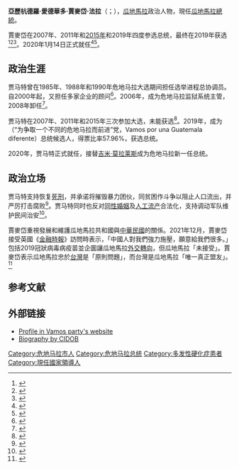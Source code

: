 {{NoteTA
|1=zh-hans:贾马特;zh-hant:賈馬特;zh-tw:賈麥岱;
}}
{{Infobox officeholder
|honorific-prefix = 
| name = 亞歷杭德羅·賈麥岱<br>''Alejandro Giammattei''
| image = File:Alejandro Giammattei (48934164796) (cropped).jpg
| office = {{flag|Guatemala}}第51任[[瓜地馬拉總統|總統]]
| vicepresident = {{tsl|en|Guillermo Castillo Reyes|吉列尔莫·卡斯蒂略}} 
| term_start = 2020年1月14日
| term_end = 
| predecessor = [[吉米·莫拉萊斯|吉米·莫拉雷斯]]
| successor = 
| birth_name = 
| birth_date = {{birth date and age|df=y|1956|3|9}}
| birth_place = {{flag|Guatemala}}[[瓜地馬拉市|瓜地馬拉市]]
| death_date = 
| death_place = 
| party = {{tsl|en|Vamos (Guatemala)|前进党 (危地马拉)|前进党}}  
| spouse = 罗萨娜·卡塞雷斯（离异）<ref name="soy">{{cite web|url=https://www.soy502.com/articulo/hija-giammattei-acompanara-padre-toma-posesion-5313|title=Hija de Giammattei acompañará a su padre en la toma de posesión|date=10 January 2020|website=Soy502|language=es|accessdate=2020-07-06|archive-date=2020-01-13|archive-url=https://web.archive.org/web/20200113190309/https://www.soy502.com/articulo/hija-giammattei-acompanara-padre-toma-posesion-5313|dead-url=no}}</ref><ref name="as">{{cite web|url=http://www.elpuertoinforma.com.gt/el-puerto/hija-de-giammattei-tomara-las-funciones-de-primera-dama/|title=Hija de Giammattei tomará las funciones de Primera Dama|date=10 January 2020|website=El Puerto Informa|language=es|accessdate=2020-07-06|archive-date=2020-05-16|archive-url=https://web.archive.org/web/20200516122523/http://www.elpuertoinforma.com.gt/el-puerto/hija-de-giammattei-tomara-las-funciones-de-primera-dama/|dead-url=yes}}</ref>
| children = 3名
| alma_mater = [[聖卡洛斯大學|聖卡洛斯大學]]
| website = 
| nationality = {{flag|Guatemala}}<br/>{{flag|Italy}}<br/>{{flag|El Salvador}}
}}
'''亞歷杭德羅·愛德華多·賈麥岱·法拉'''（{{lang-es|Alejandro Eduardo Giammattei Falla}}；{{bd|1956年|3月9日|}}），[[瓜地馬拉|瓜地馬拉]]政治人物，現任[[瓜地馬拉總統|瓜地馬拉總統]]。

賈麥岱在2007年、2011年和[[2015年危地馬拉大選|2015年]]和2019年四度参选总统，最终在2019年获选<ref>{{Cite web|url=https://web.archive.org/web/20140303050819/http://www.elperiodico.com.gt/templates/elecciones/candidato-h.html|title=Elecciones Guatemala 2011|date=3 March 2014|website=web.archive.org}}</ref><ref>{{Cite web|url=https://web.archive.org/web/20120130073627/http://www.giammatteipresidente.com/home/?page_id=5|title=Biografía « Alejandro Giammattei | Presidente 2012 – 2016|date=30 January 2012|website=web.archive.org}}</ref><ref>{{Cite news|url=https://www.reuters.com/article/us-guatemala-election-tribunal-idUSKCN1V205M|title=Guatemala conservative wins presidential election: electoral tribunal|date=2019-08-12|work=Reuters|access-date=2019-08-12|language=en|archive-date=2019-08-12|archive-url=https://web.archive.org/web/20190812121313/https://www.reuters.com/article/us-guatemala-election-tribunal-idUSKCN1V205M|dead-url=no}}</ref>。2020年1月14日正式就任<ref>{{Cite web|url=https://www.nytimes.com/2019/08/11/world/americas/guatemala-election.html|title=Alejandro Giammattei, a Conservative, Wins Guatemala’s Presidency|first=Elisabeth|last=Malkin|date=11 August 2019|via=NYTimes.com|accessdate=2020-07-06|archive-date=2020-05-13|archive-url=https://web.archive.org/web/20200513204416/https://www.nytimes.com/2019/08/11/world/americas/guatemala-election.html|dead-url=no}}</ref><ref>{{Cite web|url=https://www.bbc.com/news/world-latin-america-49278325|title=Conservative elected Guatemalan president|date=12 August 2019|via=www.bbc.com|accessdate=2020-07-06|archive-date=2020-02-14|archive-url=https://web.archive.org/web/20200214120127/https://www.bbc.com/news/world-latin-america-49278325|dead-url=no}}</ref>。

==政治生涯==
贾马特曾在1985年、1988年和1990年危地马拉大选期间担任选举进程总协调员。自2000年起，又担任多家企业的顾问<ref name="auto">{{Cite web|url=https://web.archive.org/web/20120102095133/http://eleccionesguatemala.org/alejandro-giammattei/|title=Alejandro Giammattei|date=2 January 2012|website=web.archive.org}}</ref>。2006年，成为危地马拉监狱系统主管，2008年卸任<ref>{{Cite web|url=https://www.cubaencuentro.com/internacional/noticias/alvaro-colom-gana-la-presidencia-52720|title=Álvaro Colom gana la presidencia|first=Cubaencuentro com & Manuel Desdin|last=https://www.cubaencuentro.com|website=www.cubaencuentro.com|accessdate=2020-07-06|archive-date=2019-06-26|archive-url=https://web.archive.org/web/20190626032138/https://www.cubaencuentro.com/internacional/noticias/alvaro-colom-gana-la-presidencia-52720|dead-url=no}}</ref>。

贾马特在2007年、2011年和2015年三次参加大选，未能获选<ref>{{Cite web|url=https://web.archive.org/web/20111225055529/http://prensalibre.com/decision_libre_-_actualidad/Perfil-Candidato-Elecciones-Presidenciables-Giammattei_PREFIL20110720_0003.pdf|title=Wayback Machine|date=25 December 2011|website=web.archive.org|accessdate=12 August 2019}}</ref>。2019年，成为{{tsl|en|Vamos (Guatemala)|前进党 (危地马拉)|前进党}}（“为争取一个不同的危地马拉而前进”党，Vamos por una Guatemala diferente）总统候选人，得票比率57.96%，获选总统。

2020年，贾马特正式就任，接替[[吉米·莫拉莱斯|吉米·莫拉莱斯]]成为危地马拉新一任总统。

== 政治立场 ==
贾马特支持恢复[[死刑|死刑]]，并承诺将摧毁暴力团伙，同贫困作斗争以阻止人口流出，并严厉打击腐败<ref>{{Cite web|url=https://au.news.yahoo.com/corruption-tainted-guatemala-set-elect-president-054250817--spt.html|title=Corruption tainted Guatemala set to elect new president|website=au.news.yahoo.com|accessdate=12 August 2019|archive-date=2020-01-23|archive-url=https://web.archive.org/web/20200123125853/https://au.news.yahoo.com/corruption-tainted-guatemala-set-elect-president-054250817--spt.html|dead-url=no}}</ref>。贾马特同时也反对[[同性婚姻|同性婚姻]]及[[人工流产|人工流产]]合法化，支持调动军队维护民间治安<ref name="auto1">{{Cite web|url=https://www.prensalibre.com/guatemala/decision-libre-2015/inconforme-con-el-pais-medico-de-profesion-y-en-contra-del-aborto-el-candidato-por-el-partido-fuerza-cree-ademas-que-los-ultimos-presidentes-se-han-equivocado-al-no-emplear-la-pena-de-muerte-vigente-e/|title=Alejandro Giammattei: La educación es el mejor anticonceptivo – Prensa Libre|language=es|access-date=2019-08-21|archive-date=2019-08-12|archive-url=https://web.archive.org/web/20190812022036/https://www.prensalibre.com/guatemala/decision-libre-2015/inconforme-con-el-pais-medico-de-profesion-y-en-contra-del-aborto-el-candidato-por-el-partido-fuerza-cree-ademas-que-los-ultimos-presidentes-se-han-equivocado-al-no-emplear-la-pena-de-muerte-vigente-e/|dead-url=no}}</ref>。

賈麥岱重視發展和維護瓜地馬拉共和國與[[中華民國|中華民國]]的關係。2021年12月，賈麥岱接受英國《[[金融时报_(英国)|金融時報]]》訪問時表示，「中國人對我們強力施壓，願意給我們很多。」包括2019冠狀病毒病疫苗並企圖讓瓜地馬拉[[中華人民共和國與危地馬拉關係|外交轉向]]，但瓜地馬拉「未接受」。賈麥岱表示瓜地馬拉忠於[[中華民國|台灣]]是「原則問題」，而台灣是瓜地馬拉「唯一真正盟友」。<ref>{{Cite web |url = https://newtalk.tw/news/view/2021-12-15/681725 |author = 張柏源 |date = 2021年12月15日 |title = 中斷然拒絕中國武漢肺炎疫苗利誘 瓜地馬拉總統：台灣是唯一真正盟友 |publisher = [[新頭殼|新頭殼]] |access-date = 2021-12-27 |archive-date = 2021-12-16 |archive-url = https://web.archive.org/web/20211216120731/https://newtalk.tw/news/view/2021-12-15/681725 }}</ref>

==参考文献==
{{reflist}}

==外部链接==
{{commons category}}
*[https://vamosguatemala.com/nosotros/alejandro-giammattei/ Profile in Vamos party's website]{{Wayback|url=https://vamosguatemala.com/nosotros/alejandro-giammattei/ |date=20200729041442 }}{{es icon}}
*[https://www.cidob.org/biografias_lideres_politicos/america_central_y_caribe/guatemala/alejandro_giammattei_falla Biography by CIDOB]{{Wayback|url=https://www.cidob.org/biografias_lideres_politicos/america_central_y_caribe/guatemala/alejandro_giammattei_falla |date=20200729035625 }}{{es icon}}

{{s-start}}
{{s-off}}
{{s-bef|before=[[吉米·莫拉莱斯|吉米·莫拉莱斯]]}}
{{s-ttl|title=[[危地马拉总统列表|危地马拉总统]]|years=2020年－}}
{{s-inc|}}
{{s-end}}

{{DEFAULTSORT:Giammattei, Alejandro}}
[[Category:危地马拉市人|Category:危地马拉市人]]
[[Category:危地马拉总统|Category:危地马拉总统]]
[[Category:多发性硬化症患者|Category:多发性硬化症患者]]
[[Category:現任國家領導人|Category:現任國家領導人]]